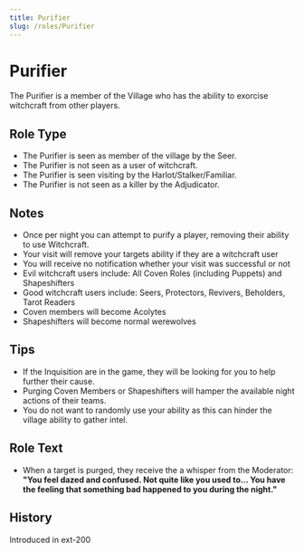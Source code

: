 ```yaml
---
title: Purifier
slug: /roles/Purifier
---
```



# Purifier

The Purifier is a member of the Village who has the ability to exorcise witchcraft from other players.

## Role Type

- The Purifier is seen as member of the village by the Seer.
- The Purifier is not seen as a user of witchcraft.
- The Purifier is seen visiting by the Harlot/Stalker/Familiar.
- The Purifier is not seen as a killer by the Adjudicator.

## Notes

- Once per night you can attempt to purify a player, removing their ability to use Witchcraft.
- Your visit will remove your targets ability if they are a witchcraft user
- You will receive no notification whether your visit was successful or not
- Evil witchcraft users include: All Coven Roles (including Puppets) and Shapeshifters
- Good witchcraft users include: Seers, Protectors, Revivers, Beholders, Tarot Readers
- Coven members will become Acolytes
- Shapeshifters will become normal werewolves

## Tips

- If the Inquisition are in the game, they will be looking for you to help further their cause.
- Purging Coven Members or Shapeshifters will hamper the available night actions of their teams.
- You do not want to randomly use your ability as this can hinder the village ability to gather intel.

## Role Text

- When a target is purged, they receive the a whisper from the Moderator: **"You feel dazed and confused. Not quite like you used to... You have the feeling that something bad happened to you during the night."**

## History

<Timeline lineColor="white">
  <Event interval="2018-01-01">Introduced in ext-200</Event>
</Timeline>
